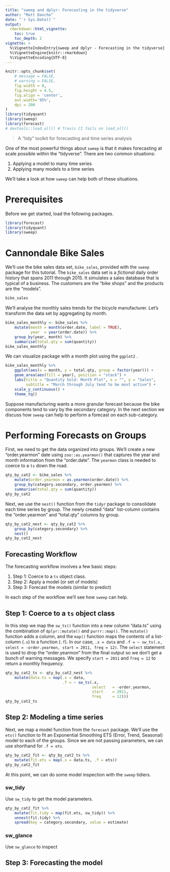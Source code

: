 ```yaml
---
title: "sweep and dplyr: Forecasting in the tidyverse"
author: "Matt Dancho"
date: "`r Sys.Date()`"
output: 
  rmarkdown::html_vignette:
    toc: true
    toc_depth: 2
vignette: >
  %\VignetteIndexEntry{sweep and dplyr - Forecasting in the tidyverse}
  %\VignetteEngine{knitr::rmarkdown}
  %\VignetteEncoding{UTF-8}
---
```


```r
knitr::opts_chunk$set(
    # message = FALSE,
    # warning = FALSE,
    fig.width = 8, 
    fig.height = 4.5,
    fig.align = 'center',
    out.width='95%', 
    dpi = 200
)
library(tidyquant)
library(sweep)
library(forecast)
# devtools::load_all() # Travis CI fails on load_all()
```

> A "tidy" toolkit for forecasting and time series analysis

One of the most powerful things about `sweep` is that it makes forecasting at scale possible within the "tidyverse". There are two common situations:

1. Applying a model to many time series
2. Applying many models to a time series

We'll take a look at how `sweep` can help both of these situations.

# Prerequisites

Before we get started, load the following packages.

```r
library(forecast)
library(tidyquant)
library(sweep)
```

# Cannondale Bike Sales

We'll use the bike sales data set, `bike_sales`, provided with the `sweep` package for this tutorial. The `bike_sales` data set is a _fictional_ daily order history that spans 2011 through 2015. It simulates a sales database that is typical of a business. The customers are the "bike shops" and the products are the "models".  

```r
bike_sales
```

We'll analyse the monthly sales trends for the bicycle manufacturer. Let's transform the data set by aggregating by month.

```r
bike_sales_monthly <- bike_sales %>%
    mutate(month = month(order.date, label = TRUE),
           year  = year(order.date)) %>%
    group_by(year, month) %>%
    summarise(total.qty = sum(quantity)) 
bike_sales_monthly
```


We can visualize package with a month plot using the `ggplot2` .

```r
bike_sales_monthly %>%
    ggplot(aes(x = month, y = total.qty, group = factor(year))) +
    geom_area(aes(fill = year), position = "stack") +
    labs(title = "Quantity Sold: Month Plot", x = "", y = "Sales",
         subtitle = "March through July tend to be most active") +
    scale_y_continuous() +
    theme_tq()
```

Suppose manufacturing wants a more granular forecast because the bike components tend to vary by the secondary category. In the next section we discuss how `sweep` can help to perform a forecast on each sub-category.


# Performing Forecasts on Groups

First, we need to get the data organized into groups. We'll create a new "order.yearmon" date using `zoo::as.yearmon()` that captures the year and month information from the "order.date". The `yearmon` class is needed to coerce to a `ts` down the road. 

```r
qty_by_cat2 <- bike_sales %>%
    mutate(order.yearmon = as.yearmon(order.date)) %>%
    group_by(category.secondary, order.yearmon) %>%
    summarise(total.qty = sum(quantity))
qty_by_cat2
```

Next, we use the `nest()` function from the `tidyr` package to consolidate each time series by group. The newly created "data" list-column contains the "order.yearmon" and "total.qty" columns by group.

```r
qty_by_cat2_nest <- qty_by_cat2 %>%
    group_by(category.secondary) %>%
    nest()
qty_by_cat2_nest
```

## Forecasting Workflow

The forecasting workflow involves a few basic steps:

1. Step 1: Coerce to a `ts` object class.
2. Step 2: Apply a model (or set of models)
3. Step 3: Forecast the models (similar to predict)

In each step of the workflow we'll see how `sweep` can help.

## Step 1: Coerce to a `ts` object class

In this step we map the `sw_ts()` function into a new column "data.ts" using the combination of `dplyr::mutate()` and `purrr::map()`. The `mutate()` function adds a column, and the `map()` function maps the contents of a list-column (`.x`) to a function (`.f`). In our case, `.x = data` and `.f = ~ sw_ts(.x, select = -order.yearmon, start = 2011, freq = 12)`. The `select` statement is used to drop the "order.yearmon" from the final output so we don't get a bunch of warning messages. We specify `start = 2011` and `freq = 12` to return a monthly frequency.

```r
qty_by_cat2_ts <- qty_by_cat2_nest %>%
    mutate(data.ts = map(.x = data, 
                         .f = ~ sw_ts(.x, 
                                      select   = -order.yearmon, 
                                      start    = 2011,
                                      freq     = 12)))
qty_by_cat2_ts
```


## Step 2: Modeling a time series

Next, we map a model function from the `forecast` package. We'll use the `ets()` function to fit an Exponential Smoothing ETS (Error, Trend, Seasonal) model to each of the groups. Since we are not passing parameters, we can use shorthand for `.f = ets`. 

```r
qty_by_cat2_fit <- qty_by_cat2_ts %>%
    mutate(fit.ets = map(.x = data.ts, .f = ets))
qty_by_cat2_fit
```

At this point, we can do some model inspection with the `sweep` tidiers.

### sw_tidy

Use `sw_tidy` to get the model parameters.

```r
qty_by_cat2_fit %>%
    mutate(fit.tidy = map(fit.ets, sw_tidy)) %>%
    unnest(fit.tidy) %>%
    spread(key = category.secondary, value = estimate)
```

### sw_glance



Use `sw_glance` to inspect 


## Step 3: Forecasting the model



